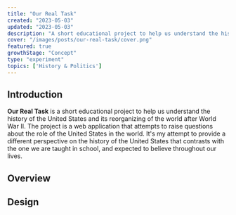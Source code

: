 ```yaml
---
title: "Our Real Task"
created: "2023-05-03"
updated: "2023-05-03"
description: "A short educational project to help us understand the history of the United States and its reorganizing of the world after World War II."
cover: "/images/posts/our-real-task/cover.png"
featured: true
growthStage: "Concept"
type: "experiment"
topics: ['History & Politics']
---
```


<InDevelopment />


## Introduction
<IntroParagraph >
  <strong >Our Real Task</strong > is a short educational project to help us understand the history of the United States and its reorganizing of the world after World War II.
  <Spacer />
  The project is a web application that attempts to raise questions about the role of the United States in the world. It's my attempt to provide a different
  perspective on the history of the United States that contrasts with the one we are taught in school, and expected to believe throughout our lives.
</IntroParagraph >


<ImageFrame
  width = {800}
  src = "/images/posts/our-real-task/cover.png"
  sourceUrl = "https://micmetz.github.io/our-real-task/"
  sourceTitle = "Our Real Task"
  showalt
/>

<Spacer />

## Overview

<BlockquoteCitation
  children = "US foreign policy is straight out of the mafia."
  author = "Noam Chomsky"
  url = "https://www.theguardian.com/world/2009/nov/07/noam-chomsky-us-foreign-policy"
  title = "Chomsky on US foreign policy"
/>


## Design



<InDevelopment />


